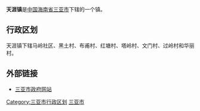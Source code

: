 {{Infobox Settlement
| name = 天涯镇
| image_skyline = 
| imagesize = 
| image_caption = 
| image_flag = 
| image_shield = 
| pushpin_map = 
| pushpin_label_position = bottom
| subdivision_type = 国家
| subdivision_name = {{CHN}}
| subdivision_type1 = [[中华人民共和国行政区划|省]]
| subdivision_name1 = [[海南省|海南省]]
| subdivision_type2 = [[海南省行政区划|市]]
| subdivision_name2 =  [[三亚市|三亚市]]
| elevation_m = 
| elevation_ft = 
| area_total_km2 = 
| population_as_of = 
| population_total = 
| population_density_km2 = 
| timezone = [[北京时间|北京时间]]
| utc_offset = +8
| timezone_DST = 
| utc_offset_DST = 
| latd = 
| latm = 
| lats = 
| latNS = 
| longd = 
| longm = 
| longs = 
| longEW = 
| postal_code_type = 邮政编码
| postal_code = 572002
| blank_name = 电话区号
| blank_info = 0898
| website = 
}}
'''天涯镇'''是[[中国|中国]][[海南省|海南省]][[三亚市|三亚市]]下辖的一个镇。

==行政区划==
天涯镇下辖马岭社区、黑土村、布甫村、红塘村、塔岭村、文门村、过岭村和华丽村。

==外部链接==
*[http://www.sanya.gov.cn/ 三亚市政府网站]{{Wayback|url=http://www.sanya.gov.cn/ |date=20090806063109 }}

{{海南小作品}}
{{三亚市行政区划}}
[[Category:三亚市行政区划|Category:三亚市行政区划]]
[[Category:海南乡镇|三亚市]]